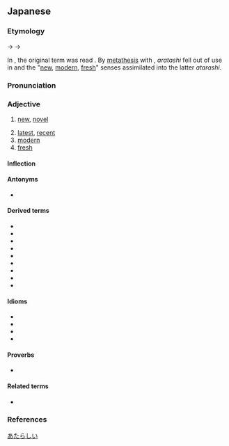 {{DEFAULTSORT:あたらしい}}
==Japanese==
{{ja-kanjitab|あたら|yomi=k}}

===Etymology===
{{IPAchar|/arataɕiki/}} → {{IPAchar|/arataɕiĩ/}} → {{IPAchar|/arataɕiː/}}

{{ja-adj-shiku|新し|atarashi}}

In {{w|Old Japanese}}, the original term was read {{m|ja|新たし|tr=aratashi}}. By [[metathesis]] with {{m|ja|可惜し|tr=atarashi||[[precious]], [[regrettable]]}}, ''aratashi'' fell out of use in {{w|Middle Japanese}} and the "[[new]], [[modern]], [[fresh]]" senses assimilated into the latter ''atarashi''. {{rfv-etym|ja}}

===Pronunciation===
{{ja-pron|y=k|あたらしい|acc=4|acc_ref=DJR,SMK2}}
{{ja-ojad}}

===Adjective===
{{ja-adj|infl=i|あたらしい}}

# [[new]], [[novel]]
#: {{ja-usex|日の下には'''新しい'''ものはない。|ひ の した に は '''あたらしい''' もの は ない。|There is nothing '''new''' under the sun.}}
# [[latest]], [[recent]]
# [[modern]]
# [[fresh]]

====Inflection====
{{ja-i|あたらし}}

====Antonyms====
* {{ja-r|古い|ふるい|[[old]]}}

====Derived terms====
{{der-top}}
* {{ja-r|新しさ|あたらしさ}}
* {{ja-r|新しみ|あたらしみ}}
* {{ja-r|新しい女|あたらし.い おんな}}
* {{ja-r|事%新しい|こと%-あたらし.い}}
* {{ja-r|生%新しい|なま%-あたらし.い}}
* {{ja-r|真%新しい|ま%あたらし.い}}
* {{ja-r|耳%新しい|みみ%-あたらし.い}}
* {{ja-r|目%新しい|め%あたらし.い}}
* {{ja-r|物%新しい|もの%-あたらし.い}}
{{der-bottom}}

====Idioms====
* {{ja-r|新しい一ページを加える|あたらし.い いち-ページ を くわえる}}
* {{ja-r|新しい酒を新しい皮%袋に盛る|あたらし.い さけ を あたらし.い かわ%ぶくろ に もる}}
* {{ja-r|新しい酒を古い革%袋に入れる|あたらし.い さけ を ふるい かわ%ぶくろ に いれる}}
* {{ja-r|古い革%袋に新しい酒を盛る|ふるい かわ%ぶくろ に あたらし.い さけ を もる}}

====Proverbs====
* {{ja-r|女房と畳は新しい方が良い|にょうぼう と たたみ は あたらし.い ほう が よい}}

====Related terms====
* {{ja-r|新た|あらた}}

===References===
<references/>

[[Category:Japanese basic words|あたらしい]]